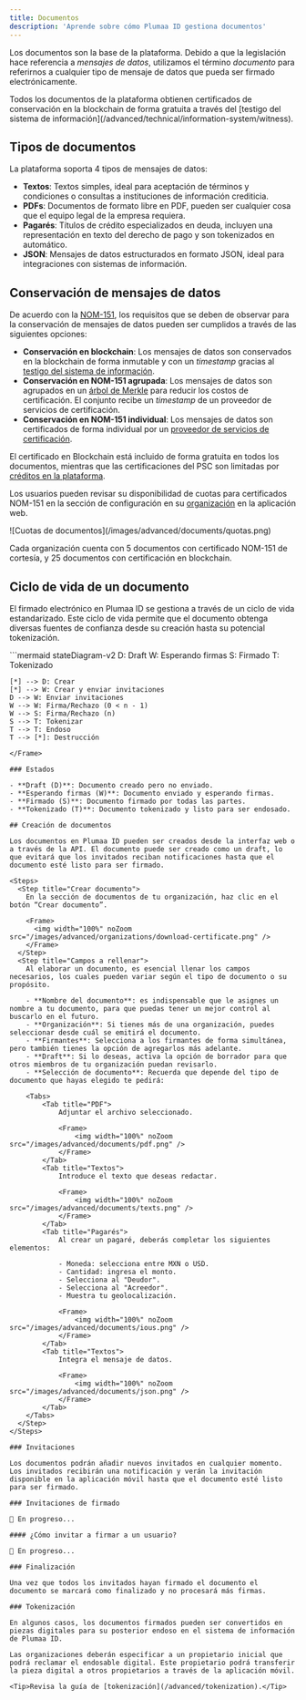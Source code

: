 ```yaml
---
title: Documentos
description: 'Aprende sobre cómo Plumaa ID gestiona documentos'
---
```


Los documentos son la base de la plataforma. Debido a que la legislación hace referencia a _mensajes de datos_, utilizamos el término _documento_ para referirnos a cualquier tipo de mensaje de datos que pueda ser firmado electrónicamente.

<Check>
Todos los documentos de la plataforma obtienen certificados de conservación en la blockchain de forma gratuita a través del [testigo del sistema de información](/advanced/technical/information-system/witness).
</Check>

## Tipos de documentos

La plataforma soporta 4 tipos de mensajes de datos:

- **Textos**: Textos simples, ideal para aceptación de términos y condiciones o consultas a instituciones de información crediticia.
- **PDFs**: Documentos de formato libre en PDF, pueden ser cualquier cosa que el equipo legal de la empresa requiera.
- **Pagarés**: Títulos de crédito especializados en deuda, incluyen una representación en texto del derecho de pago y son tokenizados en automático.
- **JSON**: Mensajes de datos estructurados en formato JSON, ideal para integraciones con sistemas de información.

## Conservación de mensajes de datos

De acuerdo con la [NOM-151](/advanced/technical/electronic-signature/trust-service-providers#certificados-de-nom-151), los requisitos que se deben de observar para la conservación de mensajes de datos pueden ser cumplidos a través de las siguientes opciones:

- **Conservación en blockchain**: Los mensajes de datos son conservados en la blockchain de forma inmutable y con un _timestamp_ gracias al [testigo del sistema de información](/advanced/technical/information-system/witness).
- **Conservación en NOM-151 agrupada**: Los mensajes de datos son agrupados en un [árbol de Merkle](/advanced/technical/electronic-signature/data-message-conservation#merkle-tree) para reducir los costos de certificación. El conjunto recibe un _timestamp_ de un proveedor de servicios de certificación.
- **Conservación en NOM-151 individual**: Los mensajes de datos son certificados de forma individual por un [proveedor de servicios de certificación](/advanced/technical/electronic-signature/trust-service-providers).

El certificado en Blockchain está incluido de forma gratuita en todos los documentos, mientras que las certificaciones del PSC son limitadas por [créditos en la plataforma](/advanced/organizations#cuotas-de-documentos).

Los usuarios pueden revisar su disponibilidad de cuotas para certificados NOM-151 en la sección de configuración en su [organización](/advanced/organizations) en la aplicación web.

<Frame>
![Cuotas de documentos](/images/advanced/documents/quotas.png)
</Frame>

<Note>Cada organización cuenta con 5 documentos con certificado NOM-151 de cortesía, y 25 documentos con certificación en blockchain.</Note>

## Ciclo de vida de un documento

El firmado electrónico en Plumaa ID se gestiona a través de un ciclo de vida estandarizado. Este ciclo de vida permite que el documento obtenga diversas fuentes de confianza desde su creación hasta su potencial tokenización.

<Frame>
```mermaid
stateDiagram-v2
    D: Draft
    W: Esperando firmas
    S: Firmado
    T: Tokenizado

    [*] --> D: Crear
    [*] --> W: Crear y enviar invitaciones
    D --> W: Enviar invitaciones
    W --> W: Firma/Rechazo (0 < n - 1)
    W --> S: Firma/Rechazo (n)
    S --> T: Tokenizar
    T --> T: Endoso
    T --> [*]: Destrucción
```
</Frame>

### Estados

- **Draft (D)**: Documento creado pero no enviado.
- **Esperando firmas (W)**: Documento enviado y esperando firmas.
- **Firmado (S)**: Documento firmado por todas las partes.
- **Tokenizado (T)**: Documento tokenizado y listo para ser endosado.

## Creación de documentos

Los documentos en Plumaa ID pueden ser creados desde la interfaz web o a través de la API. El documento puede ser creado como un draft, lo que evitará que los invitados reciban notificaciones hasta que el documento esté listo para ser firmado.

<Steps>
  <Step title="Crear documento">
    En la sección de documentos de tu organización, haz clic en el botón “Crear documento”.
  
    <Frame>
      <img width="100%" noZoom src="/images/advanced/organizations/download-certificate.png" />
    </Frame>
  </Step>
  <Step title="Campos a rellenar">
    Al elaborar un documento, es esencial llenar los campos necesarios, los cuales pueden variar según el tipo de documento o su propósito.
  
    - **Nombre del documento**: es indispensable que le asignes un nombre a tu documento, para que puedas tener un mejor control al buscarlo en el futuro.
    - **Organización**: Si tienes más de una organización, puedes seleccionar desde cuál se emitirá el documento.
    - **Firmantes**: Selecciona a los firmantes de forma simultánea, pero también tienes la opción de agregarlos más adelante.
    - **Draft**: Si lo deseas, activa la opción de borrador para que otros miembros de tu organización puedan revisarlo.
    - **Selección de documento**: Recuerda que depende del tipo de documento que hayas elegido te pedirá:

    <Tabs>
        <Tab title="PDF">
            Adjuntar el archivo seleccionado.

            <Frame>
                <img width="100%" noZoom src="/images/advanced/documents/pdf.png" />
            </Frame>
        </Tab>
        <Tab title="Textos">
            Introduce el texto que deseas redactar.

            <Frame>
                <img width="100%" noZoom src="/images/advanced/documents/texts.png" />
            </Frame>
        </Tab>
        <Tab title="Pagarés">
            Al crear un pagaré, deberás completar los siguientes elementos:

            - Moneda: selecciona entre MXN o USD.
            - Cantidad: ingresa el monto.
            - Selecciona al "Deudor".
            - Selecciona al "Acreedor".
            - Muestra tu geolocalización.

            <Frame>
                <img width="100%" noZoom src="/images/advanced/documents/ious.png" />
            </Frame>
        </Tab>
        <Tab title="Textos">
            Integra el mensaje de datos. 

            <Frame>
                <img width="100%" noZoom src="/images/advanced/documents/json.png" />
            </Frame>
        </Tab>
    </Tabs>
  </Step>
</Steps>

### Invitaciones

Los documentos podrán añadir nuevos invitados en cualquier momento. Los invitados recibirán una notificación y verán la invitación disponible en la aplicación móvil hasta que el documento esté listo para ser firmado.

### Invitaciones de firmado

🚧 En progreso...

#### ¿Cómo invitar a firmar a un usuario?

🚧 En progreso...

### Finalización

Una vez que todos los invitados hayan firmado el documento el documento se marcará como finalizado y no procesará más firmas.

### Tokenización

En algunos casos, los documentos firmados pueden ser convertidos en piezas digitales para su posterior endoso en el sistema de información de Plumaa ID.

Las organizaciones deberán especificar a un propietario inicial que podrá reclamar el endosable digital. Este propietario podrá transferir la pieza digital a otros propietarios a través de la aplicación móvil.

<Tip>Revisa la guía de [tokenización](/advanced/tokenization).</Tip>

